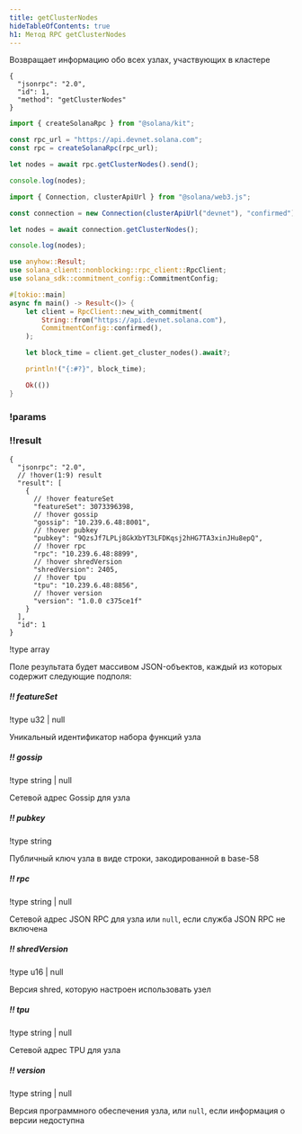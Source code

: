 ```yaml
---
title: getClusterNodes
hideTableOfContents: true
h1: Метод RPC getClusterNodes
---
```


Возвращает информацию обо всех узлах, участвующих в кластере

<APIMethod>

```jsonc !!request curl
{
  "jsonrpc": "2.0",
  "id": 1,
  "method": "getClusterNodes"
}
```

```ts !!request title="Kit"
import { createSolanaRpc } from "@solana/kit";

const rpc_url = "https://api.devnet.solana.com";
const rpc = createSolanaRpc(rpc_url);

let nodes = await rpc.getClusterNodes().send();

console.log(nodes);
```

```ts !!request title="web3.js"
import { Connection, clusterApiUrl } from "@solana/web3.js";

const connection = new Connection(clusterApiUrl("devnet"), "confirmed");

let nodes = await connection.getClusterNodes();

console.log(nodes);
```

```rs !!request title="Rust"
use anyhow::Result;
use solana_client::nonblocking::rpc_client::RpcClient;
use solana_sdk::commitment_config::CommitmentConfig;

#[tokio::main]
async fn main() -> Result<()> {
    let client = RpcClient::new_with_commitment(
        String::from("https://api.devnet.solana.com"),
        CommitmentConfig::confirmed(),
    );

    let block_time = client.get_cluster_nodes().await?;

    println!("{:#?}", block_time);

    Ok(())
}
```

### !params

### !!result

```jsonc !response
{
  "jsonrpc": "2.0",
  // !hover(1:9) result
  "result": [
    {
      // !hover featureSet
      "featureSet": 3073396398,
      // !hover gossip
      "gossip": "10.239.6.48:8001",
      // !hover pubkey
      "pubkey": "9QzsJf7LPLj8GkXbYT3LFDKqsj2hHG7TA3xinJHu8epQ",
      // !hover rpc
      "rpc": "10.239.6.48:8899",
      // !hover shredVersion
      "shredVersion": 2405,
      // !hover tpu
      "tpu": "10.239.6.48:8856",
      // !hover version
      "version": "1.0.0 c375ce1f"
    }
  ],
  "id": 1
}
```

!type array

Поле результата будет массивом JSON-объектов, каждый из которых содержит
следующие подполя:

##### !! featureSet

!type u32 | null

Уникальный идентификатор набора функций узла

##### !! gossip

!type string | null

Сетевой адрес Gossip для узла

##### !! pubkey

!type string

Публичный ключ узла в виде строки, закодированной в base-58

##### !! rpc

!type string | null

Сетевой адрес JSON RPC для узла или `null`, если служба JSON RPC не включена

##### !! shredVersion

!type u16 | null

Версия shred, которую настроен использовать узел

##### !! tpu

!type string | null

Сетевой адрес TPU для узла

##### !! version

!type string | null

Версия программного обеспечения узла, или `null`, если информация о версии
недоступна

</APIMethod>
